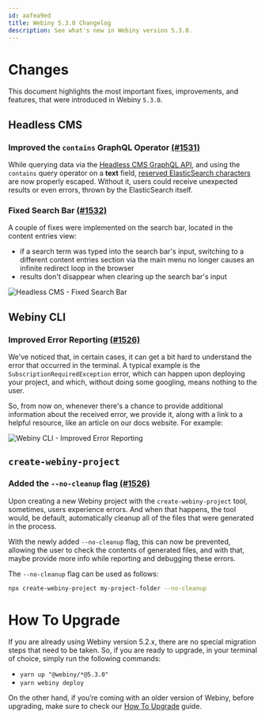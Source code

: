 ```yaml
---
id: aafea9ed
title: Webiny 5.3.0 Changelog
description: See what's new in Webiny version 5.3.0.
---
```


# Changes

This document highlights the most important fixes, improvements, and features, that were introduced in Webiny `5.3.0`.

## Headless CMS

### Improved the `contains` GraphQL Operator [(#1531)](https://github.com/webiny/webiny-js/pull/1531)

While querying data via the [Headless CMS GraphQL API](/docs/{version}/headless-cms/basics/graphql-api), and using the `contains` query operator on a **text** field, [reserved ElasticSearch characters](https://www.elastic.co/guide/en/elasticsearch/reference/current/query-dsl-query-string-query.html#_reserved_characters) are now properly escaped. Without it, users could receive unexpected results or even errors, thrown by the ElasticSearch itself.

### Fixed Search Bar [(#1532)](https://github.com/webiny/webiny-js/pull/1532)

A couple of fixes were implemented on the search bar, located in the content entries view:

- if a search term was typed into the search bar's input, switching to a different content entries section via the main menu no longer causes an infinite redirect loop in the browser
- results don't disappear when clearing up the search bar's input

![Headless CMS - Fixed Search Bar](./search-bar-cms.png)

## Webiny CLI

### Improved Error Reporting [(#1526)](https://github.com/webiny/webiny-js/pull/1526)

We've noticed that, in certain cases, it can get a bit hard to understand the error that occurred in the terminal. A typical example is the `SubscriptionRequiredException` error, which can happen upon deploying your project, and which, without doing some googling, means nothing to the user.

So, from now on, whenever there's a chance to provide additional information about the received error, we provide it, along with a link to a helpful resource, like an article on our docs website. For example:

![Webiny CLI - Improved Error Reporting](./cli-reporting.png)

## `create-webiny-project`

### Added the `--no-cleanup` flag [(#1526)](https://github.com/webiny/webiny-js/pull/1526)

Upon creating a new Webiny project with the `create-webiny-project` tool, sometimes, users experience errors. And when that happens, the tool would, be default, automatically cleanup all of the files that were generated in the process.

With the newly added `--no-cleanup` flag, this can now be prevented, allowing the user to check the contents of generated files, and with that, maybe provide more info while reporting and debugging these errors.

The `--no-cleanup` flag can be used as follows:

```bash
npx create-webiny-project my-project-folder --no-cleanup
```

# How To Upgrade

If you are already using Webiny version 5.2.x, there are no special migration steps that need to be taken. So, if you are ready to upgrade, in your terminal of choice, simply run the following commands:

- `yarn up "@webiny/*@5.3.0"`
- `yarn webiny deploy`

On the other hand, if you’re coming with an older version of Webiny, before upgrading, make sure to check our [How To Upgrade](/docs/{version}/release-notes/upgrade-webiny) guide.
